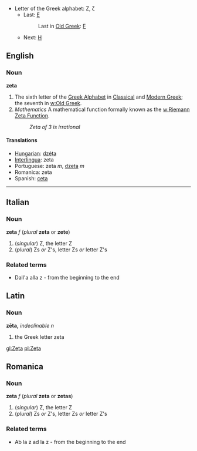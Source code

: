*Letter of the Greek alphabet: Ζ, ζ
**Last: [[epsilon|Ε]]
**:Last in [[w:Old Greek|Old Greek]]: [[digamma|&#x3dc;]]
**Next: [[eta|Η]]

==English==
===Noun===
'''zeta'''

#The sixth letter of the [[w:Greek alphabet|Greek Alphabet]] in [[w:Classical Greek|Classical]] and [[w:Modern Greek|Modern Greek]]; the seventh in [[w:Old Greek]].
#''Mathematics'' A mathematical function formally known as the [[w:Riemann Zeta Function]].
#: ''Zeta of 3 is irrational''

==== Translations ====
*[[Hungarian]]: [[dzéta]]
*[[Interlingua]]: zeta
*Portuguese: zeta ''m'', [[dzeta]] ''m''
*Romanica: zeta
*Spanish: [[ceta]]

----

==Italian==
===Noun===
'''zeta''' ''f'' (''plural'' '''zeta''' or '''zete''') <!--note that plural is the same as the singular-->

#(''singular'') Z, the letter Z
#(''plural'') Zs ''or'' Z's, letter Zs ''or'' letter Z's
===Related terms===
* Dall'a alla z - from the beginning to the end

==Latin==
===Noun===
'''zēta,''' ''indeclinable'' ''n''

#the Greek letter zeta

[[gl:Zeta]]
[[pl:Zeta]]

==Romanica==
===Noun===
'''zeta''' ''f'' (''plural'' '''zeta''' or '''zetas''') <!--note that plural is the same as the singular-->

#(''singular'') Z, the letter Z
#(''plural'') Zs ''or'' Z's, letter Zs ''or'' letter Z's
===Related terms===
* Ab la z ad la z - from the beginning to the end